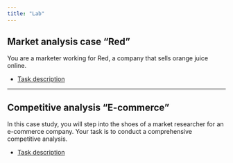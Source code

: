 ```yaml
---
title: "Lab"
---
```



## Market analysis case "Red"

You are a marketer working for Red, a company that sells orange juice online. 

- [Task description](/case/red.qmd)


---


## Competitive analysis "E-commerce"

In this case study, you will step into the shoes of a market researcher for an e-commerce company. Your task is to conduct a comprehensive competitive analysis. 


- [Task description](case.qmd)





